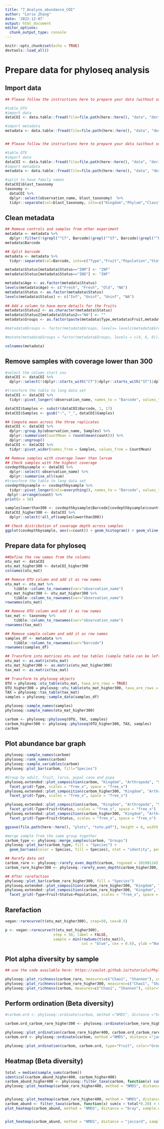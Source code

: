 ```yaml
---
title: "7_Analyse_abundance_COI"
author: "Lorie Zhang"
date: '2022-12-07'
output: html_document
editor_options: 
  chunk_output_type: console
---
```


```r
knitr::opts_chunk$set(echo = TRUE)
devtools::load_all()
```

# Prepare data for phyloseq analysis
## Import data
```r
## Please follow the instructions here to prepare your data (without sub-setting samples or taxa): https://vaulot.github.io/tutorials/Phyloseq_tutorial.html#read-the-data-and-create-phyloseq-objects

#table_OTU
#import data
dataCOI <- data.table::fread(file=file.path(here::here(), "data", "derived_data", "2022_COI_JRLAT_cleaned_filtered_abundance_final.tsv"),sep="\t",header=TRUE)

#import metadata
metadata <- data.table::fread(file=file.path(here::here(), "data", "derived_data", "Metadata_final.tsv"), sep="\t",header=TRUE)


## Please follow the instructions here to prepare your data (without subsetting samples or taxa): https://vaulot.github.io/tutorials/Phyloseq_tutorial.html#read-the-data-and-create-phyloseq-objects

#table_OTU
#import data
dataCOI <- data.table::fread(file=file.path(here::here(), "data", "derived_data", "2022_COI_JRLAT_cleaned_filtered_abundance_final.tsv"), sep="\t",header=TRUE)
#import metadata
metadata <- data.table::fread(file=file.path(here::here(), "data", "derived_data", "Metadata_final.tsv"), sep="\t",header=TRUE)

#split to have family names
dataCOI$blast_taxonomy
taxonomy <- 
  dataCOI %>%
  dplyr::select(observation_name, blast_taxonomy)  %>%
  tidyr::separate(col=blast_taxonomy, into=c("Kingdom","Phylum","Class","Order","Family","Genus","Species"),  sep=";", remove=TRUE)

```

## Clean metadata
```r

## Remove controls and samples from other experiment
metadata <- metadata %>%
  dplyr::filter(!(grepl("^CT", Barcode)|grepl("^ST", Barcode)|grepl("^BL", Barcode)|grepl("^CH", Barcode)))
metadata$Barcode

## Split barcode
metadata <- metadata %>%
  tidyr::separate(col=Barcode, into=c("Type","Fruit","Population","Status","Number"),  sep="_", remove=FALSE)

metadata$Status[metadata$Status=="INM"] <- "INF"
metadata$Status[metadata$Status=="IND"] <- "INF"

metadata$Age <- as.factor(metadata$Status)
levels(metadata$Age) <- c("Fresh", "Fresh", "Old", "NA")
metadata$Status <- as.factor(metadata$Status)
levels(metadata$Status) <- c("Inf", "Uninf", "Uninf", "NA")
  
## Add a column to have more details for the fruits
metadata$Status2 <- as.character(metadata$Status)
metadata$Status2[metadata$Status2=="NA"] <- ""
metadata$Groups <- as.factor(paste(metadata$Type,metadata$Fruit,metadata$Status2))

#metadata$Groups <- factor(metadata$Groups, levels= levels(metadata$Groups)[c(2:9, 1)] )

#mutate(metadata$Groups = factor(metadata$Groups, levels = c(4, 6, 8)))

colnames(metadata)
```

## Remove samples with coverage lower than 300 
```r

#select the column start xxx
dataCOI <- dataCOI %>%
  dplyr::select(!(dplyr::starts_with("CT")|dplyr::starts_with("ST")|dplyr::starts_with("BL")|dplyr::starts_with("CH")|dplyr::starts_with("Undetermined")|dplyr::starts_with("observation_sum")|dplyr::starts_with("#comment")|dplyr::starts_with("rdp_tax_and_bootstrap")|dplyr::starts_with("seed_id")|dplyr::starts_with("seed_sequence")|dplyr::starts_with("NC")))

#transform the table to long data set 
dataCOI <- dataCOI %>%
  tidyr::pivot_longer(!observation_name, names_to = "Barcode", values_to = "count") 

dataCOI$Samples <- substr(dataCOI$Barcode, 1, 17)
dataCOI$Samples <- gsub("-", "_", dataCOI$Samples)

## Compute mean across the three replicates
dataCOI <- dataCOI %>% 
  dplyr::group_by(observation_name, Samples) %>% 
  dplyr::summarise(CountMean = round(mean(count))) %>% 
  dplyr::ungroup()
dataCOI <- dataCOI %>% 
  tidyr::pivot_wider(names_from = Samples, values_from = CountMean)

## Remove samples with coverage lower than larvae
## Check samples with the highest coverage
covdepthbysample <- dataCOI %>% 
  dplyr::select(-observation_name) %>%
  dplyr::summarise_all(sum)
#transform the table to long data set 
covdepthbysample <- covdepthbysample %>%
  tidyr::pivot_longer(cols=everything(), names_to = "Barcode", values_to = "count") %>%
 dplyr::arrange(count) %>%
print(n = 50)

sampleslowerthan300 <- covdepthbysample$Barcode[covdepthbysample$count<300]
dataCOI_higher300 <- dataCOI %>% 
  dplyr::select(!all_of(sampleslowerthan300))

## Check distribution of coverage depth across samples
ggplot(covdepthbysample, aes(x=count)) + geom_histogram() + geom_vline(aes(xintercept = 100), colour="red")+ geom_vline(aes(xintercept = 300), colour="red")

```

## Prepare data for phyloseq
```r

##Define the row names from the columns
otu_mat <- dataCOI
otu_mat_higher300 <- dataCOI_higher300
colnames(otu_mat)

## Remove OTU column and add it as row names
otu_mat <- otu_mat %>%
    tibble::column_to_rownames(var="observation_name")
otu_mat_higher300 <- otu_mat_higher300 %>%
    tibble::column_to_rownames(var="observation_name")
rownames(otu_mat)

## Remove OTU column and add it as row names
tax_mat <- taxonomy %>%
    tibble::column_to_rownames(var="observation_name")
rownames(tax_mat)

## Remove sample column and add it as row names
samples_df <- metadata %>%
    tibble::column_to_rownames(var="Barcode")
rownames(samples_df)

## Transform into matrices otu and tax tables (sample table can be left as data frame)
otu_mat <- as.matrix(otu_mat)
otu_mat_higher300 <- as.matrix(otu_mat_higher300)
tax_mat <- as.matrix(tax_mat)

## Transform to phyloseq objects
OTU = phyloseq::otu_table(otu_mat, taxa_are_rows = TRUE)
OTU_higher300 = phyloseq::otu_table(otu_mat_higher300, taxa_are_rows = TRUE)
TAX = phyloseq::tax_table(tax_mat)
samples = phyloseq::sample_data(samples_df)

phyloseq::sample_names(samples)
phyloseq::sample_names(otu_mat_higher300)

carbom <- phyloseq::phyloseq(OTU, TAX, samples)
carbom_higher300 <- phyloseq::phyloseq(OTU_higher300, TAX, samples)
carbom
```

## Plot abundance bar graph
```r
phyloseq::sample_names(carbom)
phyloseq::rank_names(carbom)
phyloseq::sample_variables(carbom)
phyloseq::plot_bar(carbom, fill="Species")

#Group by adult, fruit, larva, pupal case and pupa
phyloseq.extended::plot_composition(carbom, "Kingdom", "Arthropoda", "Species", fill = "Species", numberOfTaxa = 11) +
  facet_grid(~Type, scales = "free_x", space = "free_x")
phyloseq.extended::plot_composition(carbom_higher300, "Kingdom", "Arthropoda", "Species", fill = "Species", numberOfTaxa = 11) +
  facet_grid(~Type, scales = "free_x", space = "free_x")

phyloseq.extended::plot_composition(carbom, "Kingdom", "Arthropoda", "Species", fill = "Species", numberOfTaxa = 11) + 
  facet_grid(~Type+Fruit+Status, scales = "free_x", space = "free_x")
phyloseq.extended::plot_composition(carbom_higher300, "Kingdom", "Arthropoda", "Species", fill = "Species", numberOfTaxa = 11) + 
  facet_grid(~Type+Fruit+Status, scales = "free_x", space = "free_x")

ggsave(file.path(here::here(), "plots", "toto.pdf"), height = 6, width = 8)

#merge sample from the same group together 
carbom_type <- phyloseq::merge_samples(carbom, "Groups")
phyloseq::plot_bar(carbom_type, fill = "Species") + 
  geom_bar(aes(color = Species, fill = Species), stat = "identity", position="stack")

## Rarefy data set
carbom_rare <- phyloseq::rarefy_even_depth(carbom, rngseed = 20190124)
carbom_rare_higher300 <- phyloseq::rarefy_even_depth(carbom_higher300, rngseed = 20190124)

## After rarefaction
phyloseq::plot_bar(carbom_rare_higher300, fill = "Species")
phyloseq.extended::plot_composition(carbom_rare_higher300, "Kingdom", "Arthropoda", "Species", fill = "Species", numberOfTaxa = 9)
phyloseq.extended::plot_composition(carbom_rare_higher300, "Kingdom", "Arthropoda", "Species", fill = "Species", numberOfTaxa = 9) + 
  facet_grid(~Type+Fruit+Status+Population, scales = "free_x", space = "free_x")

```
## Rarefaction
```r
vegan::rarecurve(t(otu_mat_higher300), step=50, cex=0.5)

p <- vegan::rarecurve(t(otu_mat_higher300), 
                      step = 50, label = FALSE, 
                      sample = min(rowSums(t(otu_mat)), 
                                   col = "blue", cex = 0.6), ylab ="Number of OTUs")
```

## Plot alpha diversity by sample
```r
## use the code available here: https://vaulot.github.io/tutorials/Phyloseq_tutorial.html#bar-graphs)

phyloseq::plot_richness(carbom_rare, measures=c("Chao1", "Shannon"), color="Species")
phyloseq::plot_richness(carbom_rare_higher300, measures=c("Chao1", "Shannon"), color="Groups")
phyloseq::plot_richness(carbom, measures=c("Chao1", "Shannon"), color="Groups")
```

## Perform ordination (Beta diversity)
```r
#carbom.ord <- phyloseq::ordinate(carbom, method ="NMDS", distance ="bray")

carbom.ord_carbom_rare_higher300 <- phyloseq::ordinate(carbom_rare_higher300, method ="NMDS", distance ="jaccard")

phyloseq::plot_ordination(carbom_rare_higher400, carbom.ord_carbom_rare_higher400, type="Fruit", color="Groups", shape= "Type", title="")
carbom.ord <- phyloseq::ordinate(carbom, method ="NMDS", distance ="jaccard")

phyloseq::plot_ordination(carbom, carbom.ord, type="Fruit", color="Groups", shape= "Type", title="")

```

## Heatmap (Beta diversity)
```r

total = median(sample_sums(carbom))
identical(carbom_abund_higher400, carbom_higher400)
carbom_abund_higher400 <- phyloseq::filter_taxa(carbom, function(x) sum(x ) > 400, TRUE)
phyloseq::plot_heatmap(carbom_rare_higher400, method = "NMDS", distance = "bray", sample.order = "Type")


phyloseq::plot_heatmap(carbom_rare_higher400, method = "NMDS", distance = "jaccard", sample.order = "Groups")
carbom_abund <- filter_taxa(carbom, function(x) sum(x > total*0.20) > 0, TRUE)
plot_heatmap(carbom_abund, method = "NMDS", distance = "bray", sample.order = "Type")


plot_heatmap(carbom_abund, method = "NMDS", distance = "jaccard", sample.order = "Type")

```
